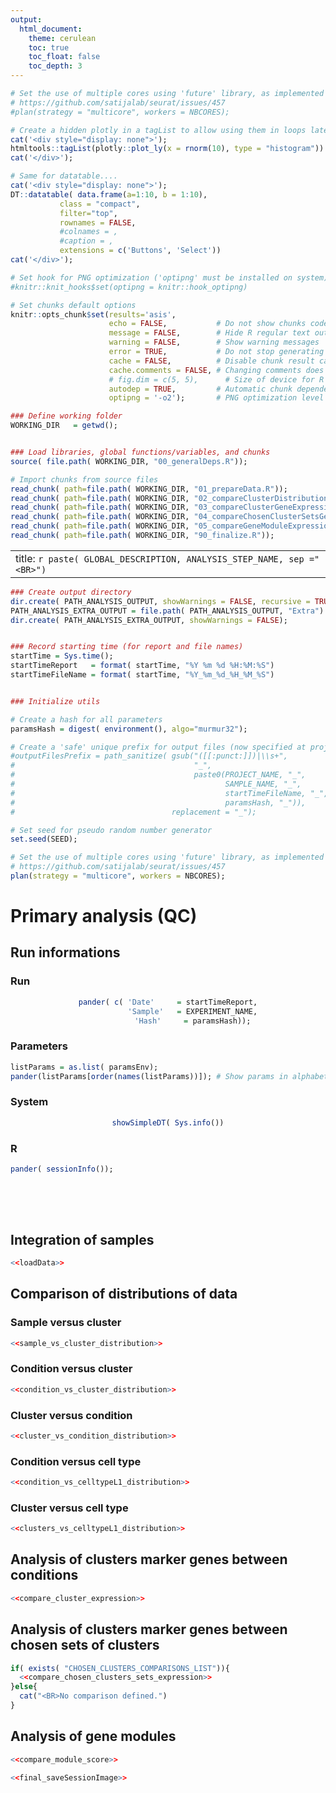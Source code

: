 ```yaml
---
output:
  html_document:
    theme: cerulean
    toc: true
    toc_float: false
    toc_depth: 3
---
```


<!-- Javascript for zooming on figures (adapted from: https://stackoverflow.com/questions/40401680) -->

<!-- Jquery import conflicts with DT::datatable so needs to be commented here -->
<script src="https://ajax.googleapis.com/ajax/libs/jquery/3.1.1/jquery.min.js"></script>

<style>
.zoomDiv {
  display: none;
  position: fixed;
  top: 50%;
  left: 50%;
  z-index: 50;
  transform: translate(-50%, -50%);
  background-color: #FFFFFF;
  box-shadow: 0px 0px 50px #888888;
  width: fit-content;
  max-width: 90%;
  max-height: 90%;
  overflow: auto;
}

.zoomImg {
  width: 100%;
}
</style>

<script type="text/javascript">
  $(document).ready(function() {
    $('body').prepend("<div class=\"zoomDiv\"><img src=\"\" class=\"zoomImg\"></div>");
    // onClick for all img except the zoomed one and link ones (filter)
    // use 'img.zoom' and out.extra='class=\"zoom\"' in chunk to specify manually which chunk images can be zoomed
    $('img:not(.zoomImg)').filter(':not(a *)').click(function() {
      $('.zoomImg').attr('src', $(this).attr('src'));
      $('.zoomDiv').show();
    });
    // onClick function for hiding div
    $('img.zoomImg').click(function() {
      $('.zoomDiv').hide();
    });
  });
</script>

```r
# Set the use of multiple cores using 'future' library, as implemented in Seurat3 when possible
# https://github.com/satijalab/seurat/issues/457
#plan(strategy = "multicore", workers = NBCORES);

# Create a hidden plotly in a tagList to allow using them in loops later
cat('<div style="display: none">');
htmltools::tagList(plotly::plot_ly(x = rnorm(10), type = "histogram"))
cat('</div>');

# Same for datatable....
cat('<div style="display: none">');
DT::datatable( data.frame(a=1:10, b = 1:10),
           class = "compact",
           filter="top",
           rownames = FALSE,
           #colnames = ,
           #caption = ,
           extensions = c('Buttons', 'Select'))
cat('</div>');
```


```r
# Set hook for PNG optimization ('optipng' must be installed on system)
#knitr::knit_hooks$set(optipng = knitr::hook_optipng)

# Set chunks default options
knitr::opts_chunk$set(results='asis',
                      echo = FALSE,           # Do not show chunks code
                      message = FALSE,        # Hide R regular text output in reports
                      warning = FALSE,        # Show warning messages
                      error = TRUE,           # Do not stop generating report on errors
                      cache = FALSE,          # Disable chunk result caching
                      cache.comments = FALSE, # Changing comments does not invalidate cache
                      # fig.dim = c(5, 5),      # Size of device for R figures
                      autodep = TRUE,         # Automatic chunk dependencies if cache enabled
                      optipng = '-o2');       # PNG optimization level (2=default, 5=slow, 7=very slow)
```




```r
### Define working folder
WORKING_DIR   = getwd();


### Load libraries, global functions/variables, and chunks
source( file.path( WORKING_DIR, "00_generalDeps.R"));

# Import chunks from source files
read_chunk( path=file.path( WORKING_DIR, "01_prepareData.R"));
read_chunk( path=file.path( WORKING_DIR, "02_compareClusterDistribution.R"));
read_chunk( path=file.path( WORKING_DIR, "03_compareClusterGeneExpression.R"));
read_chunk( path=file.path( WORKING_DIR, "04_compareChosenClusterSetsGeneExpression.R"));
read_chunk( path=file.path( WORKING_DIR, "05_compareGeneModuleExpression.R"));
read_chunk( path=file.path( WORKING_DIR, "90_finalize.R"));
```


---
title: `r paste( GLOBAL_DESCRIPTION, ANALYSIS_STEP_NAME, sep ="<BR>")`
---


```r

### Create output directory
dir.create( PATH_ANALYSIS_OUTPUT, showWarnings = FALSE, recursive = TRUE);
PATH_ANALYSIS_EXTRA_OUTPUT = file.path( PATH_ANALYSIS_OUTPUT, "Extra")
dir.create( PATH_ANALYSIS_EXTRA_OUTPUT, showWarnings = FALSE);


### Record starting time (for report and file names)
startTime = Sys.time();
startTimeReport   = format( startTime, "%Y %m %d %H:%M:%S")
startTimeFileName = format( startTime, "%Y_%m_%d_%H_%M_%S")


### Initialize utils

# Create a hash for all parameters
paramsHash = digest( environment(), algo="murmur32");

# Create a 'safe' unique prefix for output files (now specified at project scale in globalParams.R)
#outputFilesPrefix = path_sanitize( gsub("([[:punct:]])|\\s+",
#                                        "_",
#                                        paste0(PROJECT_NAME, "_",
#                                               SAMPLE_NAME, "_",
#                                               startTimeFileName, "_",
#                                               paramsHash, "_")),
#                                   replacement = "_");

# Set seed for pseudo random number generator
set.seed(SEED);

# Set the use of multiple cores using 'future' library, as implemented in Seurat3 when possible
# https://github.com/satijalab/seurat/issues/457
plan(strategy = "multicore", workers = NBCORES);

```




# Primary analysis (QC)




## Run informations {.tabset .tabset-fade}

### Run
<center>
```r
pander( c( 'Date'     = startTimeReport,
           'Sample'   = EXPERIMENT_NAME,
           'Hash'     = paramsHash));
```
</center>

### Parameters
```r
listParams = as.list( paramsEnv);
pander(listParams[order(names(listParams))]); # Show params in alphabetical order
```

### System
<center>
```r
showSimpleDT( Sys.info())
```
</center>

### R
```r
pander( sessionInfo());
```

<!-- Ending the tabset section -->
## {.toc-ignore}
<br /><br />


## Integration of samples {.tabset .tabset-fade}

```r
<<loadData>>
```


## Comparison of distributions of data {.tabset .tabset-fade}

### Sample versus cluster
```r
<<sample_vs_cluster_distribution>>
```

### Condition versus cluster
```r
<<condition_vs_cluster_distribution>>
```

### Cluster versus condition
```r
<<cluster_vs_condition_distribution>>
```

### Condition versus cell type
```r
<<condition_vs_celltypeL1_distribution>>
```

### Cluster versus cell type
```r
<<clusters_vs_celltypeL1_distribution>>
```



## Analysis of clusters marker genes between conditions

```r
<<compare_cluster_expression>>
```

## Analysis of clusters marker genes between chosen sets of clusters {.tabset .tabset-fade}

```r
if( exists( "CHOSEN_CLUSTERS_COMPARISONS_LIST")){
  <<compare_chosen_clusters_sets_expression>>
}else{
  cat("<BR>No comparison defined.")
}
```


## Analysis of gene modules

```r
<<compare_module_score>>
```


```r
<<final_saveSessionImage>>
```











